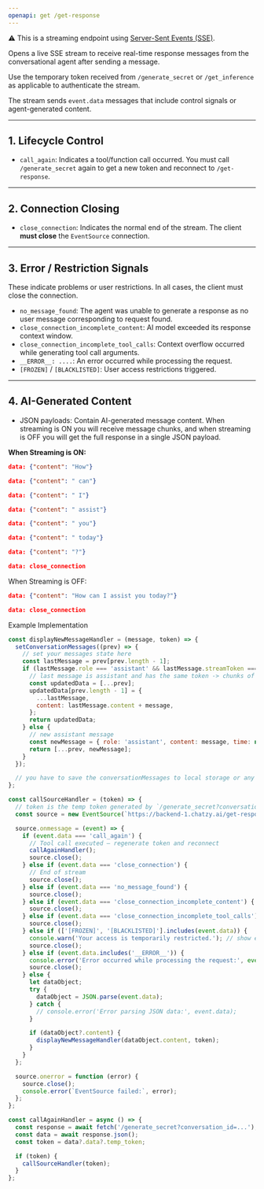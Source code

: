 ```yaml
---
openapi: get /get-response
---
```


⚠️ This is a streaming endpoint using [Server-Sent Events (SSE)](https://developer.mozilla.org/en-US/docs/Web/API/Server-sent_events/Using_server-sent_events).

Opens a live SSE stream to receive real-time response messages from the conversational agent after sending a message.

Use the temporary token received from `/generate_secret` or `/get_inference` as applicable to authenticate the stream.

The stream sends `event.data` messages that include control signals or agent-generated content.

---

## 1. Lifecycle Control

- `call_again`: Indicates a tool/function call occurred. You must call `/generate_secret` again to get a new token and reconnect to `/get-response`.

---

## 2. Connection Closing

- `close_connection`: Indicates the normal end of the stream. The client **must close** the `EventSource` connection.

---

## 3. Error / Restriction Signals

These indicate problems or user restrictions. In all cases, the client must close the connection.

- `no_message_found`: The agent was unable to generate a response as no user message corresponding to request found.
- `close_connection_incomplete_content`: AI model exceeded its response context window.
- `close_connection_incomplete_tool_calls`: Context overflow occurred while generating tool call arguments.
- `__ERROR__: ....`: An error occurred while processing the request.
- `[FROZEN]` / `[BLACKLISTED]`: User access restrictions triggered.

---

## 4. AI-Generated Content

- JSON payloads: Contain AI-generated message content. When streaming is ON you will receive message chunks, and when streaming is OFF you will get the full response in a single JSON payload.

**When Streaming is ON:**

```json
data: {"content": "How"}

data: {"content": " can"}

data: {"content": " I"}

data: {"content": " assist"}

data: {"content": " you"}

data: {"content": " today"}

data: {"content": "?"}

data: close_connection
```

When Streaming is OFF:

```json
data: {"content": "How can I assist you today?"}

data: close_connection

```

Example Implementation

```js
const displayNewMessageHandler = (message, token) => {
  setConversationMessages((prev) => {
    // set your messages state here
    const lastMessage = prev[prev.length - 1];
    if (lastMessage.role === 'assistant' && lastMessage.streamToken === token) {
      // last message is assistant and has the same token -> chunks of message is to be appended
      const updatedData = [...prev];
      updatedData[prev.length - 1] = {
        ...lastMessage,
        content: lastMessage.content + message,
      };
      return updatedData;
    } else {
      // new assistant message
      const newMessage = { role: 'assistant', content: message, time: new Date().toLocaleString('en-IN'), streamToken: token };
      return [...prev, newMessage];
    }
  });

  // you have to save the conversationMessages to local storage or any other persistent storage, chatzy AI doesn't expose any API to fetch conversation history
};

const callSourceHandler = (token) => {
  // token is the temp token generated by `/generate_secret?conversation_id=...`
  const source = new EventSource(`https://backend-1.chatzy.ai/get-response?token=${token}`);

  source.onmessage = (event) => {
    if (event.data === 'call_again') {
      // Tool call executed – regenerate token and reconnect
      callAgainHandler();
      source.close();
    } else if (event.data === 'close_connection') {
      // End of stream
      source.close();
    } else if (event.data === 'no_message_found') {
      source.close();
    } else if (event.data === 'close_connection_incomplete_content') {
      source.close();
    } else if (event.data === 'close_connection_incomplete_tool_calls') {
      source.close();
    } else if (['[FROZEN]', '[BLACKLISTED]'].includes(event.data)) {
      console.warn('Your access is temporarily restricted.'); // show error message to user
      source.close();
    } else if (event.data.includes('__ERROR__')) {
      console.error('Error occurred while processing the request:', event.data);
      source.close();
    } else {
      let dataObject;
      try {
        dataObject = JSON.parse(event.data);
      } catch {
        // console.error('Error parsing JSON data:', event.data);
      }

      if (dataObject?.content) {
        displayNewMessageHandler(dataObject.content, token);
      }
    }
  };

  source.onerror = function (error) {
    source.close();
    console.error(`EventSource failed:`, error);
  };
};

const callAgainHandler = async () => {
  const response = await fetch('/generate_secret?conversation_id=...');
  const data = await response.json();
  const token = data?.data?.temp_token;

  if (token) {
    callSourceHandler(token);
  }
};
```
